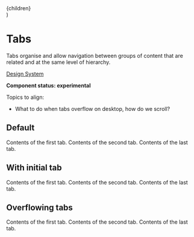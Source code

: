 
  <div style={{ paddingTop: '20px' }}>{children}</div>
)

<Meta title="UI/Tabs" component={Tabs} />

# Tabs

Tabs organise and allow navigation between groups of content that are related and at the same level of hierarchy.

[Design System](https://designsystem.amsterdam.nl/7awj1hc9f/p/15737c-tab-navigation)

**Component status: experimental**

Topics to align:

- What to do when tabs overflow on desktop, how do we scroll?

## Default

<Preview>
  <Story name="Default">
    <Tabs label="An example of tabs">
      <Tab id="one" label="First">
        <PaddedContent>Contents of the first tab.</PaddedContent>
      </Tab>
      <Tab id="two" label="Second">
        <PaddedContent>Contents of the second tab.</PaddedContent>
      </Tab>
      <Tab id="three" label="Last">
        <PaddedContent>Contents of the last tab.</PaddedContent>
      </Tab>
    </Tabs>
  </Story>
</Preview>

## With initial tab

<Preview>
  <Story name="With initial tab">
    <Tabs label="An example of tabs" initialTab="two">
      <Tab id="one" label="First">
        <PaddedContent>Contents of the first tab.</PaddedContent>
      </Tab>
      <Tab id="two" label="Second">
        <PaddedContent>Contents of the second tab.</PaddedContent>
      </Tab>
      <Tab id="three" label="Last">
        <PaddedContent>Contents of the last tab.</PaddedContent>
      </Tab>
    </Tabs>
  </Story>
</Preview>

## Overflowing tabs

<Preview>
  <Story
    name="Overflowing tabs"
    parameters={{
      viewport: { defaultViewport: 'mobile1' },
    }}
  >
    <Tabs label="An example of overflowing tabs">
      <Tab id="one" label="First with a long label">
        <PaddedContent>Contents of the first tab.</PaddedContent>
      </Tab>
      <Tab id="two" label="Second with a long label">
        <PaddedContent>Contents of the second tab.</PaddedContent>
      </Tab>
      <Tab id="three" label="Third with a long label">
        <PaddedContent>Contents of the last tab.</PaddedContent>
      </Tab>
    </Tabs>
  </Story>
</Preview>
